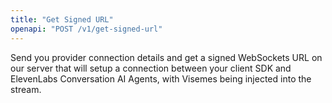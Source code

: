 ```yaml
---
title: "Get Signed URL"
openapi: "POST /v1/get-signed-url"
---
```


Send you provider connection details and get a signed WebSockets URL on our server that will setup a connection between your client SDK and ElevenLabs Conversation AI Agents, with Visemes being injected into the stream.